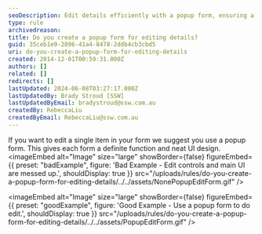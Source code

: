 ```yaml
---
seoDescription: Edit details efficiently with a popup form, ensuring a clean UI design and focused functionality.
type: rule
archivedreason:
title: Do you create a popup form for editing details?
guid: 35ceb1e9-2896-41a4-8478-2ddb4cb3cbd5
uri: do-you-create-a-popup-form-for-editing-details
created: 2014-12-01T00:59:31.000Z
authors: []
related: []
redirects: []
lastUpdated: 2024-06-08T03:27:17.000Z
lastUpdatedBy: Brady Stroud [SSW]
lastUpdatedByEmail: bradystroud@ssw.com.au
createdBy: RebeccaLiu
createdByEmail: RebeccaLiu@ssw.com.au
---
```


If you want to edit a single item in your form we suggest you use a popup form. This gives each form a definite function and neat UI design.
<imageEmbed
  alt="Image"
  size="large"
  showBorder={false}
  figureEmbed={{
    preset: "badExample",
    figure: 'Bad Example - Edit controls and main UI are messed up.',
    shouldDisplay: true
  }}
  src="/uploads/rules/do-you-create-a-popup-form-for-editing-details/../../assets/NonePopupEditForm.gif"
/>

<imageEmbed
  alt="Image"
  size="large"
  showBorder={false}
  figureEmbed={{
    preset: "goodExample",
    figure: 'Good Example - Use a popup form to do edit.',
    shouldDisplay: true
  }}
  src="/uploads/rules/do-you-create-a-popup-form-for-editing-details/../../assets/PopupEditForm.gif"
/>
